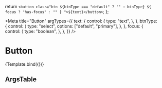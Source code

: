 
  return `
    <button class="btn ${btnType === "default" ? "" : btnType} ${
    focus ? "has-focus" : ""
  } ">${text}</button>
  `;
};

<Meta
  title="Button"
  argTypes={{
    text: {
      control: {
        type: "text",
      },
    },
    btnType: {
      control: {
        type: "select",
        options: ["default", "primary"],
      },
    },
    focus: {
      control: {
        type: "boolean",
      },
    },
  }}
/>

# Button

<Canvas>
  <Story name="Button" args={{ text: "Change me", btnType: "default" }}>
    {Template.bind({})}
  </Story>
</Canvas>

## ArgsTable

<ArgsTable story="Button" />
